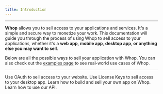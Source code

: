```yaml
---
title: Introduction
---
```


---

**Whop** allows you to sell access to your applications and services. It's a simple and secure way to monetize your work. This documentation will guide you through the process of using Whop to sell access to your applications, whether it's a **web app**, **mobile app**, **desktop app**, **or anything else you may want to sell**.

Below are all the possible ways to sell your application with Whop. You can also check out the [examples page](/templates) to see real-world use cases of Whop.

---

<CardGroup cols={2}>
  <Card
    title="Sell access to a website"
    href="/oauth"
    icon="globe"
    color="#ea5a0c"
  >
    Use OAuth to sell access to your website.
  </Card>
  <Card
    title="Sell access to downloadable software"
    href="/license-keys"
    icon="key"
    color="#0285c7"
  >
    Use License Keys to sell access to your desktop app.
  </Card>
  <Card
    title="Build an app on Whop"
    icon="sack-dollar"
    href="/apps/overview"
    color="#0285c7"
  >
    Learn how to build and sell your own app on Whop.
  </Card>
  <Card
    title="Check out our API"
    icon="code"
    href="/api-reference/authentication"
    color="#0285c7"
  >
    Learn how to use our API.
  </Card>
</CardGroup>
